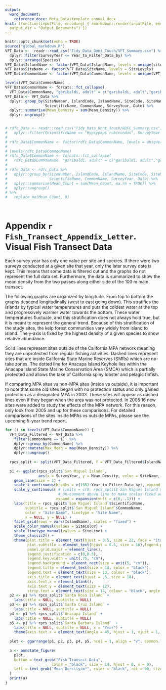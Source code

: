 ```yaml
---
output: 
  word_document:
    reference_docx: Meta_Data/template_annual.docx
knit: (function(inputFile, encoding) { rmarkdown::render(inputFile, encoding = encoding,
  output_dir = "Output_Documents") })
---
```

```r
knitr::opts_chunk$set(echo = TRUE)
source("global_markdown.R")
VFT_Data <-  readr::read_csv("Tidy_Data_Dont_Touch/VFT_Summary.csv") %>% 
  dplyr::filter(SurveyYear <= Year_to_Filter_Data_by) %>% 
  dplyr::arrange(Species)
VFT_Data$IslandName <- factor(VFT_Data$IslandName, levels = unique(siteInfo1$IslandName))
VFT_Data$SiteName <- factor(VFT_Data$SiteName, levels = SiteLevels)
VFT_Data$CommonName <- factor(VFT_Data$CommonName, levels = unique(VFT_Data$CommonName))

levels(VFT_Data$CommonName)
VFT_Data$CommonName <- forcats::fct_collapse(
  VFT_Data$CommonName, "garibaldi, adult" = c("garibaldi, adult","garibaldi, subadult"))
VFT_Data <- VFT_Data %>% 
  dplyr::group_by(SiteNumber, IslandCode, IslandName, SiteCode, SiteName,  
                  ScientificName, CommonName, SurveyYear, Date) %>% 
  dplyr::summarise(Mean_Density = sum(Mean_Density)) %>% 
  dplyr::ungroup()


# rdfc_Data <- readr::read_csv("Tidy_Data_Dont_Touch/RDFC_Summary.csv") %>%
#   dplyr::filter(ScientificName == "Hypsypops rubicundus", SurveyYear > 2001)
# 
# rdfc_Data$CommonName <- factor(rdfc_Data$CommonName, levels = unique(rdfc_Data$CommonName))
# 
# levels(rdfc_Data$CommonName)
# rdfc_Data$CommonName <- forcats::fct_collapse(
#   rdfc_Data$CommonName, "garibaldi, adult" = c("garibaldi, adult","garibaldi, subadult"))
# 
# rdfc_Data <- rdfc_Data %>%
#   dplyr::group_by(SiteNumber, IslandCode, IslandName, SiteCode, SiteName,
#                   ScientificName, CommonName, SurveyYear, Date) %>%
#   dplyr::summarise(Mean_Count = sum(Mean_Count, na.rm = TRUE)) %>%
#   dplyr::ungroup()
# %>%
#   replace_na(Mean_Count, 0)

  
```
# Appendix `r Fish_Transect_Appendix_Letter`. Visual Fish Transect Data

Each survey year has only one value per site and species. If there were two surveys conducted at a given site that year, only the later survey date is kept. This means that some data is filtered out and the graphs do not represent the full data set. Furthermore, the data is summarized to show the mean density from the two passes along either side of the 100 m main transect.

The following graphs are organized by longitude. From top to bottom the graphs descend longitudinally (west to east going down). This stratifies the islands by typical water temperatures and puts the coldest water at the top and progressively warmer water towards the bottom. These water temperatures fluctuate, and this stratification does not always hold true, but it is meant to represent the general trend. Because of this stratification of the study sites, the kelp forest communities vary widely from island to island. The y-axis is fixed by the highest density of a given species to show relative abundance. 

Solid lines represent sites outside of the California MPA network meaning they are unprotected from regular fishing activities. Dashed lines represent sites that are inside California State Marine Reserves (SMRs) which are no-take zones. The dotted line for Anacapa Island Keyhole lies within the Anacapa Island State Marine Conservation Area (SMCA) which is partially protected and allows the take of California spiny lobster and pelagic finfish. 

If comparing MPA sites vs non-MPA sites (inside vs outside), it is important to note that some old sites began with no protection status and only gained protection as a designated MPA in 2003. These sites will appear as dashed lines even if they began when the area was not protected. In 2005 16 new sites were added to study the effects of the MPA network. For this reason, only look from 2005 and up for these comparisons. For detailed comparisons of the sites inside MPAs vs outside MPAs, please see the upcoming 5-year trend report. 



```r
for (i in levels(VFT_Data$CommonName)) {
  VFT_Data_Filtered <- VFT_Data %>%
    filter(CommonName == i)  %>% 
    dplyr::group_by(CommonName) %>% 
    dplyr::mutate(Max_Mean = max(Mean_Density)) %>% 
    dplyr::ungroup() 
  
  rpcs_split <- split(VFT_Data_Filtered, f = VFT_Data_Filtered$IslandName) 
  
  p1 <- ggplot(rpcs_split$`San Miguel Island`,
               aes(x = SurveyYear, y = Mean_Density, color = SiteName, linetype = SiteName)) + 
    geom_line(size = 1) +
    scale_x_continuous(breaks = c(1982:Year_to_Filter_Data_by), expand = c(0,0)) +
    scale_y_continuous( # limits = c(0, rpcs_split$`San Miguel Island`$Max_Mean),     
                        # Un-comment above line to make scales fixed across both graphs
                       expand = expansion(mult = c(0, .1))) +
    labs(title = rpcs_split$`San Miguel Island`$ScientificName,  
         subtitle = rpcs_split$`San Miguel Island`$CommonName,
         color = "Site Name", linetype = "Site Name",
         x = NULL, y = NULL) +
    facet_grid(rows = vars(IslandName), scales = "fixed") +
    scale_color_manual(values = SiteColor) +
    scale_linetype_manual(values = SiteLine) +
    theme_classic2() +
    theme(plot.title = element_text(hjust = 0.5, size = 22, face = "italic"),
          plot.subtitle = element_text(hjust = 0.5, size = 16),legend.position = "right",
          panel.grid.major = element_line(),
          legend.justification = c(0,0.5),
          legend.key.width = unit(.75, "cm"),
          legend.background = element_rect(size = unit(5, "cm")),
          legend.title = element_text(size = 14, color = "black"),
          legend.text = element_text(size = 13, colour = "black"),
          axis.title = element_text(hjust = .5, size = 18),
          axis.text.x = element_blank(),
          axis.text.y = element_text(size = 12),
          strip.text = element_text(size = 14, colour = "black", angle = 90))
  p2 <- p1 %+% rpcs_split$`Santa Rosa Island` +
    labs(title = NULL, subtitle = NULL)
  p3 <- p1 %+% rpcs_split$`Santa Cruz Island` +
    labs(title = NULL, subtitle = NULL)
  p4 <- p1 %+% rpcs_split$`Anacapa Island` +
    labs(title = NULL, subtitle = NULL)
  p5 <- p1 %+% rpcs_split$`Santa Barbara Island`  +
    labs(title = NULL, subtitle = NULL, x = "Year") +
    theme(axis.text.x = element_text(angle = 45, hjust = 1, vjust = 1, size = 12))
  
  plot <- ggarrange(p1, p2, p3, p4, p5, ncol = 1, align = "v", common.legend = FALSE)
  
  a <- annotate_figure(
    plot,
    bottom = text_grob("Fish Transect Data",  
                     color = "black", size = 14, hjust = 0, x = 0),
    left = text_grob("Mean Density/m³", color = "black", rot = 90, size = 18)
  )
  print(a)
}

```